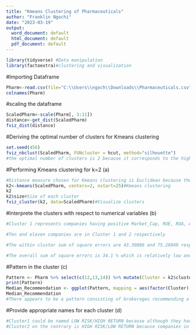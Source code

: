 ---
title: "Kmeans Clustering of Pharmaceuticals"
author: "Franklin Ngochi"
date: "2023-03-19"
output:
  word_document: default
  html_document: default
  pdf_document: default
---


```{r}
library(tidyverse) #Data manipulation
library(factoextra)#clustering and visualization
```

#Importing Dataframe
```{r}
Pharm<-read.csv(file="C:\\Users\\ngoch\\Downloads\\Pharmaceuticals.csv", header=TRUE, sep=",")
colnames(Pharm)
```

#scaling the dataframe

```{r}
ScaledPharm<-scale(Pharm[, 3:11])
distance<-get_dist(ScaledPharm)
fviz_dist(distance)
```

#Deriving the optimal number of clusters for Kmeans clustering

```{r}
set.seed(456)
fviz_nbclust(ScaledPharm, FUNcluster = hcut, method="silhouette")
#the optimal number of clusters is 2 because it corresponds to the highest silhouette width
```

#Performing Kmeans clustering for k=2 (a)
```{r}
#Distance measure chosen for Kmeans clustering is Euclidean because the data is numerical and has been scaled to account for outliers
k2<-kmeans(ScaledPharm, centers=2, nstart=25)#Kmeans clustering
k2
k2$size#Size of each cluster
fviz_cluster(k2, data=ScaledPharm)#Visualize clusters
```

#Interprete the clusters with respect to numerical variables (b)
```{r}
#Cluster 1 represents companies having positive Market_Cap, ROE, ROA, Asset_Turnover and NetProfitMargin,  with negative Beta, PE-Ratio, Leverage and Revenue Growth, while Cluster 2 represents the reverse.

#Ten and eleven companies are in Cluster 1 and 2 respectively

#The within cluster sum of square errors are 43.30886 and 75.26049 respectively for cluster 1 and 2. This suggests that the distribution in Cluster 1 is more compact than in Cluster 2.

#The overall sum of square errors is 34.1 % which is relatively low and suggests an overall compact distribution.
```

#Pattern in the cluster (c)

```{r}
Pattern <- Pharm %>% select(c(12,13,14)) %>% mutate(Cluster = k2$cluster)
print(Pattern)
Median_Recommendation <- ggplot(Pattern, mapping = aes(factor(Cluster), fill=Median_Recommendation)) + geom_bar(position = 'dodge') + labs(x='Clusters', y='Frequence')
Median_Recommendation
#There appears to be a pattern consisting of brokerages recommending a strong buy for companies in Cluster 2 and not for companies in Cluster 1. Brokerages are also tend recommend a "hold" for companies in Cluster 1 more than Cluster 2.
```

#Provide appropriate names for each cluster (d)
```{r}
#Cluster1 could be named LOW RISK/HIGH RETURN because although they have on average negative revenue growth, they show on average a positive market capitalization, ROE, ROA, Asset Turnover and Net Profit. They also have negative leverage, negative Beta and PE_Ratio
#Cluster2 on the contrary is HIGH RISK/LOW RETURN because companies in this cluster portray opposite characteristics to cluster 1 companies. That is, higher Beta and PE ratio on average as well as higher leverage while running negative net profit margins, market capitalization, asset turnover etc.
```

